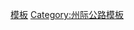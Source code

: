 {{Navbox
|state=autocollapse
|image=[[Image:I-93.svg|40px]]
|name=93号州际公路及其辅助线
|title=[[93号州际公路|<font color=white>93号州际公路</font>]]<font color=white>及其</font>[[美國州際公路輔助線列表|<font color=white>辅助线</font>]]
|titlestyle= background:#006A4D; color:white;
|listclass=hlist
|list1=*'''[[93号州际公路马萨诸塞州段|马萨诸塞州段]]'''
*'''[[93号州际公路新罕布什尔州段|新罕布什尔州段]]'''
**[[Interstate 293|193]]<sup>1</sup>
**[[Interstate 293|293]]
**[[Interstate 393|393]]
*'''[[93号州际公路佛蒙特州段|佛蒙特州段]]'''
|list2=<sup>1</sup>曾经
}}
<noinclude>
[[Category:93号州际公路|模板]]
[[Category:州际公路模板]]
</noinclude>